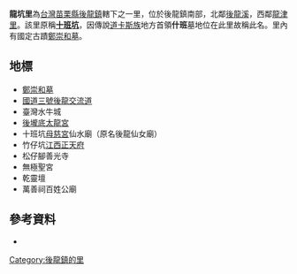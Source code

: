 {{noteTA
|T=zh-hans:龙坑里; zh-hant:龍坑里
|1=zh-hans:龙坑里; zh-hant:龍坑里
}}
{{ROC Village or Li Info|
City/CountyName=苗栗縣|
DivName=後龍鎮|
Village/LiName=龍坑|
Village/Li=里|
OldName =|
Longitude =|
Latitude =|
AreaTotal =|
HouseholdTotal=525|
PopTotal =1554|
YearMonth=2013年|
Head =王進興|
Male =|
Female =|
Sub =20|
Website =|
Neighbors =北:後龍溪和南龍里，南:[[西湖鄉_(台灣)|西湖鄉]]，東:[[苗栗市|苗栗市]]，西:[[龍津里_(苗栗縣)|龍津里]]|
MapLocation =|
Address =龍坑里1鄰6號|
DataSource =
}}

'''龍坑里'''為[[台灣|台灣]][[苗栗縣|苗栗縣]][[後龍鎮_(台灣)|後龍鎮]]轄下之一里，位於後龍鎮南部，北鄰[[後龍溪|後龍溪]]，西鄰[[龍津里_(苗栗縣)|龍津里]]。該里原稱'''[[十班坑|十班坑]]'''，因傳說[[道卡斯族|道卡斯族]]地方首領'''什班'''墓地位在此里故稱此名。里內有國定古蹟[[鄭崇和墓|鄭崇和墓]]。

==地標==
*[[鄭崇和墓|鄭崇和墓]]
*[[福爾摩沙高速公路|國道三號]][[後龍交流道_(國道3號)|後龍交流道]]
*臺灣水牛城
*[[後壠底|後壠底]][[後龍太龍宮|太龍宮]]{{r|宗教志}}{{rp|199}}
*十班坑[[母慈宮|母慈宮]]仙水廟（原名後龍仙女廟）{{r|宗教志}}{{rp|196}}
*竹仔坑[[江西正天府|江西正天府]]{{r|宗教志}}{{rp|199}}
*松仔腳善光寺{{r|宗教志}}{{rp|80}}
*無極聖宮
*乾靈壇
*萬善祠百姓公廟

==參考資料==
*{{cite book|author=黃丙煌主修|coauthors=謝淸輝監修|title=後龍鎮誌|publisher=苗栗縣後龍鎮公所|location=苗栗縣後龍鎮|isbn=9570108495|accessdate=2015-07-31|url=http://memory.ncl.edu.tw/tm_cgi/hypage.cgi?HYPAGE=publication_local_detail.hpg&subject_name=%E9%A4%A8%E8%97%8F%E5%85%89%E5%BE%A9%E5%BE%8C%E5%8F%B0%E7%81%A3%E5%9C%B0%E5%8D%80%E5%AE%98%E4%BF%AE%E5%9C%B0%E6%96%B9%E5%BF%97%E7%9B%AE%E9%8C%84&subject_url=publication_local_category.hpg&project_id=local&dtd_id=51&xml_id=0000304969|date=2002年2月}}

{{reflist|refs=
<ref name="宗教志">{{cite book|editor=黃鼎松 |date=2007-04 |title=《重修苗栗縣志‧卷八宗教志》 |url=http://ebook.mlc.gov.tw/Books/book3-8/fd496e.pdf |location=苗栗市 |publisher=苗栗縣政府 |isbn=9789860089806 |language=zh-tw |archive-url=https://web.archive.org/web/20190803023426/http://ebook.mlc.gov.tw/Books/book3-8/fd496e.pdf |archive-date=2019-08-03 |access-date=2019-08-03|dead-url=yes}}</ref>
}}

{{taiwan-stub}}

[[Category:後龍鎮的里|Category:後龍鎮的里]]